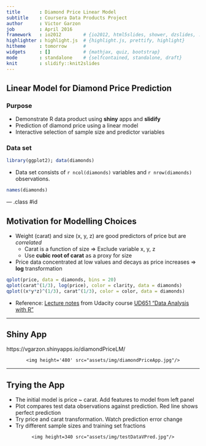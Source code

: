 ```yaml
---
title       : Diamond Price Linear Model
subtitle    : Coursera Data Products Project
author      : Victor Garzon
job         : April 2016
framework   : io2012        # {io2012, html5slides, shower, dzslides, ...}
highlighter : highlight.js  # {highlight.js, prettify, highlight}
hitheme     : tomorrow      # 
widgets     : []            # {mathjax, quiz, bootstrap}
mode        : standalone    # {selfcontained, standalone, draft}
knit        : slidify::knit2slides
---
```


## Linear Model for Diamond Price Prediction 

### Purpose

- Demonstrate R data product using **shiny** apps and **slidify**
- Prediction of diamond price using a linear model
- Interactive selection of sample size and predictor variables 

### Data set

```r
library(ggplot2); data(diamonds)
```

- Data set consists of `r ncol(diamonds)` variables and `r nrow(diamonds)` observations.

```r
names(diamonds)
```

--- .class #id 

## Motivation for Modelling Choices

- Weight (carat) and size (x, y, z) are good predictors of price but are *correlated*
  + Carat is a function of size => Exclude variable x, y, z
  + Use **cubic root of carat** as a proxy for size
- Price data concentrated at low values and decays as price increases => **log** transformation

```r
qplot(price, data = diamonds, bins = 20)
qplot(carat^(1/3), log(price), color = clarity, data = diamonds)
qplot((x*y*z)^(1/3), carat^(1/3), color = color, data = diamonds)
```

- Reference: [Lecture notes][LN] from Udacity course [UD651 "Data Analysis with R"][UD]

[LN]: https://s3.amazonaws.com/udacity-hosted-downloads/ud651/EDAL6Notes.pdf "UD651 Lecture Notes"
[UD]: https://www.udacity.com/course/data-analysis-with-r--ud651 "UD651 Data Analysis with R"


---

## Shiny App

https://vgarzon.shinyapps.io/diamondPriceLM/

<div style='text-align: center;'>
    <img height='480' src="assets/img/diamondPriceApp.jpg"/>
</div>

---

## Trying the App

- The initial model is price ~ carat.  Add features to model from left panel
- Plot compares test data observations against prediction.  Red line shows perfect prediction
- Try price and carat transformation.  Watch prediction error change
- Try different sample sizes and training set fractions

<div style='text-align: center;'>
    <img height=340 src="assets/img/testDataVPred.jpg"/>
</div>
 
